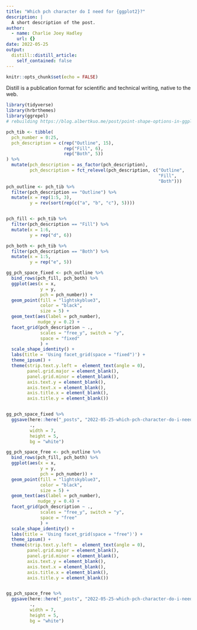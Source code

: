 ```yaml
---
title: "Which pch character do I need for {ggplot2}?"
description: |
  A short description of the post.
author:
  - name: Charlie Joey Hadley
    url: {}
date: 2022-05-25
output:
  distill::distill_article:
    self_contained: false
---
```



```r
knitr::opts_chunk$set(echo = FALSE)
```

Distill is a publication format for scientific and technical writing, native to the web.

```r
library(tidyverse)
library(hrbrthemes)
library(ggrepel)
# rebuilding https://blog.albertkuo.me/post/point-shape-options-in-ggplot/#fnref1

pch_tib <- tibble(
  pch_number = 0:25,
  pch_description = c(rep("Outline", 15),
                      rep("Fill", 6),
                      rep("Both", 5))
) %>% 
  mutate(pch_description = as_factor(pch_description),
         pch_description = fct_relevel(pch_description, c("Outline",
                                                          "Fill",
                                                          "Both")))
pch_outline <- pch_tib %>% 
  filter(pch_description == "Outline") %>% 
  mutate(x = rep(1:5, 3),
         y = rev(sort(rep(c("a", "b", "c"), 5))))


pch_fill <- pch_tib %>% 
  filter(pch_description == "Fill") %>% 
  mutate(x = 1:6,
         y = rep("d", 6))

pch_both <- pch_tib %>% 
  filter(pch_description == "Both") %>% 
  mutate(x = 1:5,
         y = rep("e", 5))
```


```r
gg_pch_space_fixed <- pch_outline %>% 
  bind_rows(pch_fill, pch_both) %>% 
  ggplot(aes(x = x,
             y = y,
             pch = pch_number)) +
  geom_point(fill = "lightskyblue3",
             color = "black",
             size = 5) +
  geom_text(aes(label = pch_number),
            nudge_y = 0.2) +
  facet_grid(pch_description ~ .,
             scales = "free_y", switch = "y", 
             space = "fixed"
             ) +
  scale_shape_identity() +
  labs(title = 'Using facet_grid(space = "fixed")') +
  theme_ipsum() + 
  theme(strip.text.y.left =  element_text(angle = 0),
        panel.grid.major = element_blank(),
        panel.grid.minor = element_blank(),
        axis.text.y = element_blank(),
        axis.text.x = element_blank(),
        axis.title.x = element_blank(),
        axis.title.y = element_blank())


gg_pch_space_fixed %>% 
  ggsave(here::here("_posts", "2022-05-25-which-pch-character-do-i-need-for-ggplot2", "gg_pch_space_fixed.png"),
         .,
         width = 7,
         height = 5,
         bg = "white")

```

```r
gg_pch_space_free <- pch_outline %>% 
  bind_rows(pch_fill, pch_both) %>% 
  ggplot(aes(x = x,
             y = y,
             pch = pch_number)) +
  geom_point(fill = "lightskyblue3",
             color = "black",
             size = 5) +
  geom_text(aes(label = pch_number),
            nudge_y = 0.4) +
  facet_grid(pch_description ~ .,
             scales = "free_y", switch = "y", 
             space = "free"
             ) +
  scale_shape_identity() +
  labs(title = 'Using facet_grid(space = "free")') +
  theme_ipsum() + 
  theme(strip.text.y.left =  element_text(angle = 0),
        panel.grid.major = element_blank(),
        panel.grid.minor = element_blank(),
        axis.text.y = element_blank(),
        axis.text.x = element_blank(),
        axis.title.x = element_blank(),
        axis.title.y = element_blank())


gg_pch_space_free %>% 
  ggsave(here::here("_posts", "2022-05-25-which-pch-character-do-i-need-for-ggplot2", "gg_pch_space_free.png"),
         .,
         width = 7,
         height = 5,
         bg = "white")

```


